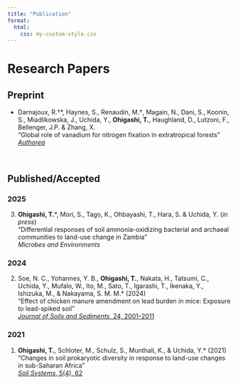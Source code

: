 ```yaml
---
title: "Publication"
format:
  html: 
    css: my-custom-style.css
---
```


# Research Papers

## Preprint

-   Darnajoux, R.†\*, Haynes, S., Renaudin, M.†, Magain, N., Dani, S., Koonin, S., Miadlikowska, J., Uchida, Y., **Ohigashi, T.**, Haughland, D., Lutzoni, F., Bellenger, J.P. & Zhang, X.\
    "Global role of vanadium for nitrogen fixation in extratropical forests"<a href="https://doi.org/10.22541/au.172463318.84381995/v1" target="_blank"><br>*Authorea*</a>

<br>

## Published/Accepted

### 2025

3.  **Ohigashi, T.**\*, Mori, S., Tago, K., Ohbayashi, T., Hara, S. & Uchida, Y. (*in press*)\
    "Differential responses of soil ammonia-oxidizing bacterial and archaeal communities to land-use change in Zambia"<br>*Microbes and Environments*

### 2024

2.  Soe, N. C., Yohannes, Y. B., **Ohigashi, T.**, Nakata, H., Tatsumi, C., Uchida, Y., Mufalo, W., Ito, M., Sato, T., Igarashi, T., Ikenaka, Y., Ishizuka, M., & Nakayama, S. M. M.\* (2024)\
    "Effect of chicken manure amendment on lead burden in mice: Exposure to lead-spiked soil" <a href="https://doi.org/10.1007/s11368-024-03769-y" target="_blank"><br>*Journal of Soils and Sediments*, 24, 2001–2011</a>

### 2021

1.  **Ohigashi, T.**, Schloter, M., Schulz, S., Munthali, K., & Uchida, Y.\* (2021)\
    "Changes in soil prokaryotic diversity in response to land-use changes in sub-Saharan Africa" <a href="https://doi.org/10.3390/soilsystems5040062" target="_blank"><br>*Soil Systems*, 5(4), 62</a>
